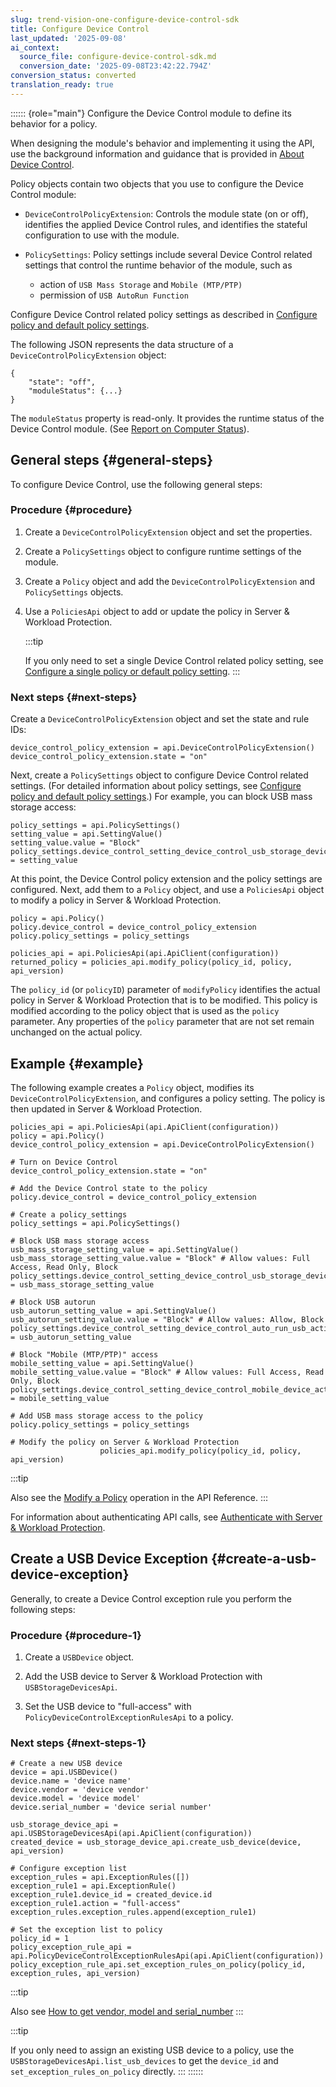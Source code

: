 ```yaml
---
slug: trend-vision-one-configure-device-control-sdk
title: Configure Device Control
last_updated: '2025-09-08'
ai_context:
  source_file: configure-device-control-sdk.md
  conversion_date: '2025-09-08T23:42:22.794Z'
conversion_status: converted
translation_ready: true
---
```


:::::: {role="main"}
Configure the Device Control module to define its behavior for a policy.

When designing the module's behavior and implementing it using the API, use the background information and guidance that is provided in [About Device Control](configure-device-control.mdx).

Policy objects contain two objects that you use to configure the Device Control module:

- `DeviceControlPolicyExtension`: Controls the module state (on or off), identifies the applied Device Control rules, and identifies the stateful configuration to use with the module.

- `PolicySettings`: Policy settings include several Device Control related settings that control the runtime behavior of the module, such as

  - action of `USB Mass Storage` and `Mobile (MTP/PTP)`
  - permission of `USB AutoRun Function`

Configure Device Control related policy settings as described in [Configure policy and default policy settings](create-configure-policy.mdx).

The following JSON represents the data structure of a `DeviceControlPolicyExtension` object:

``` codeblock
{
    "state": "off",
    "moduleStatus": {...}
}
```

The `moduleStatus` property is read-only. It provides the runtime status of the Device Control module. (See [Report on Computer Status](report-computer-status.mdx)).

## General steps {#general-steps}

To configure Device Control, use the following general steps:

### Procedure {#procedure}

1.  Create a `DeviceControlPolicyExtension` object and set the properties.

2.  Create a `PolicySettings` object to configure runtime settings of the module.

3.  Create a `Policy` object and add the `DeviceControlPolicyExtension` and `PolicySettings` objects.

4.  Use a `PoliciesApi` object to add or update the policy in Server & Workload Protection.

    :::tip

    If you only need to set a single Device Control related policy setting, see [Configure a single policy or default policy setting](create-configure-policy.mdx).
    :::

### Next steps {#next-steps}

Create a `DeviceControlPolicyExtension` object and set the state and rule IDs:

``` codeblock
device_control_policy_extension = api.DeviceControlPolicyExtension()
device_control_policy_extension.state = "on"
```

Next, create a `PolicySettings` object to configure Device Control related settings. (For detailed information about policy settings, see [Configure policy and default policy settings](create-configure-policy.mdx).) For example, you can block USB mass storage access:

``` codeblock
policy_settings = api.PolicySettings()
setting_value = api.SettingValue()
setting_value.value = "Block"
policy_settings.device_control_setting_device_control_usb_storage_device_action = setting_value
```

At this point, the Device Control policy extension and the policy settings are configured. Next, add them to a `Policy` object, and use a `PoliciesApi` object to modify a policy in Server & Workload Protection.

``` codeblock
policy = api.Policy()
policy.device_control = device_control_policy_extension
policy.policy_settings = policy_settings

policies_api = api.PoliciesApi(api.ApiClient(configuration))
returned_policy = policies_api.modify_policy(policy_id, policy, api_version)
```

The `policy_id` (or `policyID`) parameter of `modifyPolicy` identifies the actual policy in Server & Workload Protection that is to be modified. This policy is modified according to the policy object that is used as the `policy` parameter. Any properties of the `policy` parameter that are not set remain unchanged on the actual policy.

## Example {#example}

The following example creates a `Policy` object, modifies its `DeviceControlPolicyExtension`, and configures a policy setting. The policy is then updated in Server & Workload Protection.

``` codeblock
policies_api = api.PoliciesApi(api.ApiClient(configuration))
policy = api.Policy()
device_control_policy_extension = api.DeviceControlPolicyExtension()

# Turn on Device Control
device_control_policy_extension.state = "on"

# Add the Device Control state to the policy
policy.device_control = device_control_policy_extension

# Create a policy_settings
policy_settings = api.PolicySettings()

# Block USB mass storage access
usb_mass_storage_setting_value = api.SettingValue()
usb_mass_storage_setting_value.value = "Block" # Allow values: Full Access, Read Only, Block
policy_settings.device_control_setting_device_control_usb_storage_device_action = usb_mass_storage_setting_value

# Block USB autorun
usb_autorun_setting_value = api.SettingValue()
usb_autorun_setting_value.value = "Block" # Allow values: Allow, Block
policy_settings.device_control_setting_device_control_auto_run_usb_action = usb_autorun_setting_value

# Block "Mobile (MTP/PTP)" access
mobile_setting_value = api.SettingValue()
mobile_setting_value.value = "Block" # Allow values: Full Access, Read Only, Block
policy_settings.device_control_setting_device_control_mobile_device_action = mobile_setting_value

# Add USB mass storage access to the policy
policy.policy_settings = policy_settings

# Modify the policy on Server & Workload Protection
                    policies_api.modify_policy(policy_id, policy, api_version)
```

:::tip

Also see the [Modify a Policy](https://automation.trendmicro.com/cloudone/workload-security/) operation in the API Reference.
:::

For information about authenticating API calls, see [Authenticate with Server & Workload Protection](send-your-first-request-using-api.mdx).

## Create a USB Device Exception {#create-a-usb-device-exception}

Generally, to create a Device Control exception rule you perform the following steps:

### Procedure {#procedure-1}

1.  Create a `USBDevice` object.

2.  Add the USB device to Server & Workload Protection with `USBStorageDevicesApi`.

3.  Set the USB device to "full-access" with `PolicyDeviceControlExceptionRulesApi` to a policy.

### Next steps {#next-steps-1}

``` codeblock
# Create a new USB device
device = api.USBDevice()
device.name = 'device name'
device.vendor = 'device vendor'
device.model = 'device model'
device.serial_number = 'device serial number' 

usb_storage_device_api = api.USBStorageDevicesApi(api.ApiClient(configuration))
created_device = usb_storage_device_api.create_usb_device(device, api_version)

# Configure exception list
exception_rules = api.ExceptionRules([])
exception_rule1 = api.ExceptionRule()
exception_rule1.device_id = created_device.id
exception_rule1.action = "full-access"
exception_rules.exception_rules.append(exception_rule1)

# Set the exception list to policy
policy_id = 1
policy_exception_rule_api = api.PolicyDeviceControlExceptionRulesApi(api.ApiClient(configuration))
policy_exception_rule_api.set_exception_rules_on_policy(policy_id, exception_rules, api_version)
```

:::tip

Also see [How to get vendor, model and serial_number](https://success.trendmicro.com/dcx/s/solution/000286159?language=en_US)
:::

:::tip

If you only need to assign an existing USB device to a policy, use the `USBStorageDevicesApi.list_usb_devices` to get the `device_id` and `set_exception_rules_on_policy` directly.
:::
::::::
